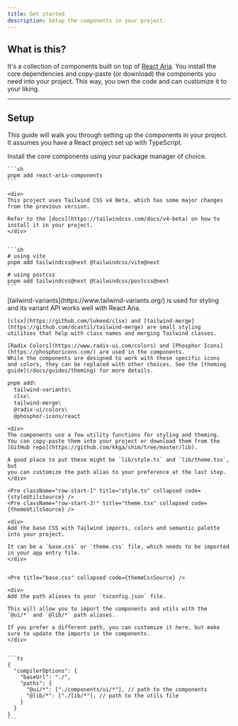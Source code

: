 ```yaml
---
title: Get started
description: Setup the components in your project.
---
```


## What is this?

It's a collection of components built on top of
[React Aria](https://react-spectrum.adobe.com/react-aria/index.html). You
install the core dependencies and copy-paste (or download) the components you
need into your project. This way, you own the code and can customize it to your
liking.

---

## Setup

This guide will walk you through setting up the components in your project. It
assumes you have a React project set up with TypeScript.

<Steps>
  <Step title="Add React Aria Components">
    Install the core components using your package manager of choice.

    ```sh
    pnpm add react-aria-components
    ```

  </Step>

  <Step title="Add Tailwind CSS v4">

    <div>
    This project uses Tailwind CSS v4 Beta, which has some major changes from the previous version.

    Refer to the [docs](https://tailwindcss.com/docs/v4-beta) on how to install it in your project.
    </div>


    ```sh
    # using vite
    pnpm add tailwindcss@next @tailwindcss/vite@next

    # using postcss
    pnpm add tailwindcss@next @tailwindcss/postcss@next
    ```

  </Step>

  <Step title="Add dependencies">
  
  <div>
    [tailwind-variants](https://www.tailwind-variants.org/) is used for styling and its variant API works well with React Aria.
    
    [clsx](https://github.com/lukeed/clsx) and [tailwind-merge](https://github.com/dcastil/tailwind-merge) are small styling utilities that help with class names and merging Tailwind classes.

    [Radix Colors](https://www.radix-ui.com/colors) and [Phosphor Icons](https://phosphoricons.com/) are used in the components.
    While the components are designed to work with these specific icons and colors, they can be replaced with other choices. See the [theming guide](/docs/guides/theming) for more details.

  </div>

```sh
pnpm add\
  tailwind-variants\
  clsx\
  tailwind-merge\
  @radix-ui/colors\
  @phosphor-icons/react
```

  </Step>

  <Step title="Setup styling and theming utils">

    <div>
    The components use a few utility functions for styling and theming.
    You can copy-paste them into your project or download them from the [GitHub repo](https://github.com/kkga/shim/tree/master/lib).

    A good place to put these might be `lib/style.ts` and `lib/theme.tsx`, but
    you can customize the path alias to your preference at the last step.
    </div>

    <Pre className="row-start-1" title="style.ts" collapsed code={styleUtilsSource} />
    <Pre className="row-start-3!" title="theme.tsx" collapsed code={themeUtilsSource} />

  </Step>

  <Step title="Setup base CSS">

    <div>
    Add the base CSS with Tailwind imports, colors and semantic palette into your project.

    It can be a `base.css` or `theme.css` file, which needs to be imported in your app entry file.
    </div>


    <Pre title="base.css" collapsed code={themeCssSource} />

  </Step>

  <Step title="Setup path aliases">

    <div>
    Add the path aliases to your `tsconfig.json` file.

    This will allow you to import the components and utils with the `@ui/*` and `@lib/*` path aliases.

    If you prefer a different path, you can customize it here, but make sure to update the imports in the components.
    </div>


    ```ts
    {
      "compilerOptions": {
        "baseUrl": "./",
        "paths": {
          "@ui/*": ["./components/ui/*"], // path to the components
          "@lib/*": ["./lib/*"], // path to the utils file
        }
      }
    }
    ```

  </Step>

</Steps>
